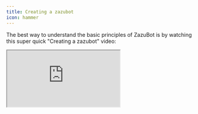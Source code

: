 ```yaml
---
title: Creating a zazubot
icon: hammer
---
```


The best way to understand the basic principles of ZazuBot is by watching this super quick "Creating a zazubot" video:

<div className="relative" style={{ paddingBottom: "64.5933014354067%" }}>
  <iframe
    src="https://www.youtube.com/embed/jp3ggg_42-M"
    allowFullScreen
    className="absolute top-0 left-0 w-full h-full"
  />
</div>
